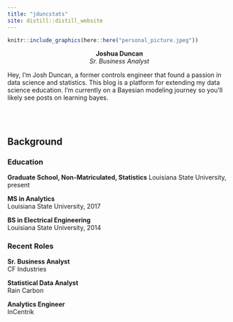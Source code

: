 ```yaml
---
title: "jduncstats"
site: distill::distill_website
---
```


<div class = "container">
  <div class = "pull-left">
```r
knitr::include_graphics(here::here("personal_picture.jpeg"))
```

<center>**Joshua Duncan**  
*Sr. Business Analyst* </center>
  </div>
  
  <div class = "pull-right">
  
Hey, I’m Josh Duncan, a former controls engineer that found a passion in data science and statistics. This blog is a platform for extending my data science education. I’m currently on a Bayesian modeling journey so you’ll likely see posts on learning bayes.

  </div>
</div>
<br>
<br>

## Background
<div class = "container">
  <div class = "pull-left">
  
### Education
**Graduate School, Non-Matriculated, Statistics**
Louisiana State University, present

**MS in Analytics**  
Louisiana State University, 2017
  
**BS in Electrical Engineering**  
Louisiana State University, 2014
  </div>
  <div class = "pull-right">
  
### Recent Roles  
**Sr. Business Analyst**  
CF Industries
  
**Statistical Data Analyst**  
Rain Carbon

**Analytics Engineer**  
InCentrik
  </div>
</div>